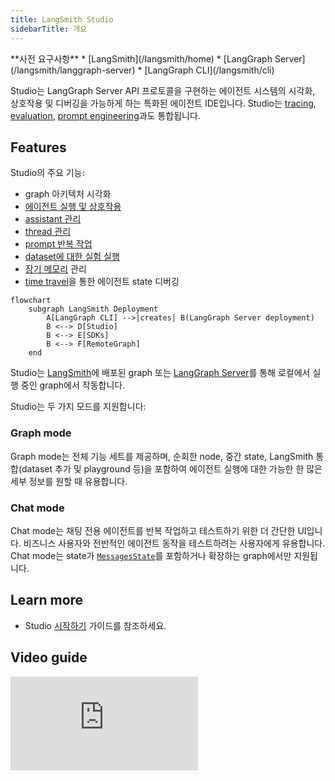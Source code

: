 ```yaml
---
title: LangSmith Studio
sidebarTitle: 개요
---
```


<Info>
**사전 요구사항**
* [LangSmith](/langsmith/home)
* [LangGraph Server](/langsmith/langgraph-server)
* [LangGraph CLI](/langsmith/cli)
</Info>

Studio는 LangGraph Server API 프로토콜을 구현하는 에이전트 시스템의 시각화, 상호작용 및 디버깅을 가능하게 하는 특화된 에이전트 IDE입니다. Studio는 [tracing](/langsmith/observability-concepts), [evaluation](/langsmith/evaluation), [prompt engineering](/langsmith/prompt-engineering)과도 통합됩니다.

## Features

Studio의 주요 기능:

* graph 아키텍처 시각화
* [에이전트 실행 및 상호작용](/langsmith/use-studio#run-application)
* [assistant 관리](/langsmith/use-studio#manage-assistants)
* [thread 관리](/langsmith/use-studio#manage-threads)
* [prompt 반복 작업](/langsmith/observability-studio)
* [dataset에 대한 실험 실행](/langsmith/observability-studio#run-experiments-over-a-dataset)
* [장기 메모리](/oss/concepts/memory) 관리
* [time travel](/oss/langgraph/use-time-travel)을 통한 에이전트 state 디버깅

```mermaid
flowchart
    subgraph LangSmith Deployment
        A[LangGraph CLI] -->|creates| B(LangGraph Server deployment)
        B <--> D[Studio]
        B <--> E[SDKs]
        B <--> F[RemoteGraph]
    end
```

Studio는 [LangSmith](/langsmith/deployment-quickstart)에 배포된 graph 또는 [LangGraph Server](/langsmith/local-server)를 통해 로컬에서 실행 중인 graph에서 작동합니다.

Studio는 두 가지 모드를 지원합니다:

### Graph mode

Graph mode는 전체 기능 세트를 제공하며, 순회한 node, 중간 state, LangSmith 통합(dataset 추가 및 playground 등)을 포함하여 에이전트 실행에 대한 가능한 한 많은 세부 정보를 원할 때 유용합니다.

### Chat mode

Chat mode는 채팅 전용 에이전트를 반복 작업하고 테스트하기 위한 더 간단한 UI입니다. 비즈니스 사용자와 전반적인 에이전트 동작을 테스트하려는 사용자에게 유용합니다. Chat mode는 state가 [`MessagesState`](/oss/langgraph/use-graph-api#messagesstate)를 포함하거나 확장하는 graph에서만 지원됩니다.

## Learn more

* Studio [시작하기](/langsmith/quick-start-studio) 가이드를 참조하세요.

## Video guide
<iframe
  className="w-full aspect-video rounded-xl"
  src="https://www.youtube.com/embed/Mi1gSlHwZLM?si=oWCeHQ640zPHoLwn"
  title="YouTube video player"
  frameBorder="0"
  allow="accelerometer; autoplay; clipboard-write; encrypted-media; gyroscope; picture-in-picture"
  allowFullScreen
></iframe>